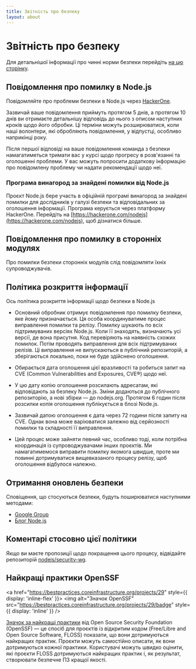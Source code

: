 ```yaml
---
title: Звітність про безпеку
layout: about
---
```


# Звітність про безпеку

Для детальнішої інформації про чинні норми безпеки перейдіть [на цю сторінку](https://github.com/nodejs/node/security/policy).

## Повідомлення про помилку в Node.js

Повідомляйте про проблеми безпеки в Node.js через [HackerOne](https://hackerone.com/nodejs).

Зазвичай ваше повідомлення приймуть протягом 5 днів, а протягом 10 днів ви отримаєте детальнішу відповідь до нього з описом наступних кроків щодо його обробки. Ці терміни можуть розширюватися, коли наші волонтери, які обробляють повідомлення, у відпустці, особливо наприкінці року.

Після першої відповіді на ваше повідомлення команда з безпеки намагатиметься тримати вас у курсі щодо прогресу в розв'язанні та оголошенні проблеми. У вас можуть попросити додаткову інформацію про повідомлену проблему чи надати рекомендації щодо неї.

### Програма винагород за знайдені помилки від Node.js

Проєкт Node.js бере участь в офіційній програмі винагород за знайдені помилки для дослідників у галузі безпеки та відповідальних за оголошення інформації. Програма керується через платформу HackerOne. Перейдіть на [https://hackerone.com/nodejs](https://hackerone.com/nodejs), щоб дізнатися більше.

## Повідомлення про помилку в сторонніх модулях

Про помилки безпеки сторонніх модулів слід повідомляти їхніх супроводжувачів.

## Політика розкриття інформації

Ось політика розкриття інформації щодо безпеки в Node.js

- Основний обробник отримує повідомлення про помилку безпеки, яке йому призначається. Ця особа координуватиме процес виправлення помилки та релізу. Помилку шукають по всіх підтримуваних версіях Node.js. Коли її знаходять, визначають усі версії, де вона присутня. Код перевіряють на наявність схожих помилок. Потім проводять виправлення для всіх підтримуваних релізів. Ці виправлення не випускаються в публічний репозиторій, а зберігаються локально, поки не буде здійснено оголошення.

- Обирається дата оголошення цієї вразливості та робиться запит на CVE (Common Vulnerabilities and Exposures, CVE®) щодо неї.

- У цю дату копію оголошення розсилають адресатам, які відповідають за безпеку Node.js. Зміни додаються до публічного репозиторію, а нові збірки — до nodejs.org. Протягом 6 годин після розсилки копія оголошення публікується в блозі Node.js.

- Зазвичай датою оголошення є дата через 72 години після запиту на CVE. Однак вона може варіюватися залежно від серйозності помилки та складності її виправлення.

- Цей процес може зайняти певний час, особливо тоді, коли потрібна координація із супроводжувачами інших проєктів. Ми намагатимемося виправити помилку якомога швидше, проте ми повинні дотримуватися вищевказаного процесу релізу, щоб оголошення відбулося належно.

## Отримання оновлень безпеки

Сповіщення, що стосуються безпеки, будуть поширюватися наступними методами:

- [Google Group](https://groups.google.com/group/nodejs-sec)
- [Блог Node.js](/blog)

## Коментарі стосовно цієї політики

Якщо ви маєте пропозиції щодо покращення цього процесу, відвідайте репозиторій [nodejs/security-wg](https://github.com/nodejs/security-wg).

## Найкращі практики OpenSSF

<a href="https://bestpractices.coreinfrastructure.org/projects/29" style={{ display: 'inline-flex' }}>
  <img alt="Значок OpenSSF" src="https://bestpractices.coreinfrastructure.org/projects/29/badge" style={{ display: 'inline' }} />
</a>

[Значок за найкращі практики](https://github.com/coreinfrastructure/best-practices-badge) від Open Source Security Foundation (OpenSSF) — це спосіб для проєктів із відкритим кодом (Free/Libre and Open Source Software, FLOSS) показати, що вони дотримуються найкращих практик. Проєкти можуть самостійно описати, як вони дотримуються кожної практики. Користувачі можуть швидко оцінити, які проєкти FLOSS дотримуються найкращих практик і, як результат, створювати безпечне ПЗ кращої якості.
